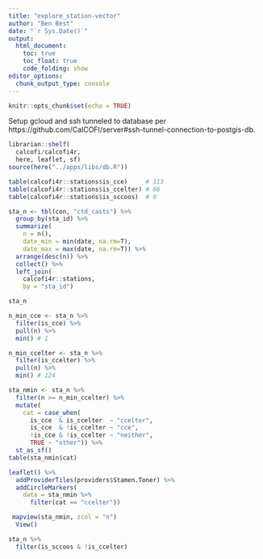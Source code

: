 ```yaml
---
title: "explore_station-vector"
author: "Ben Best"
date: "`r Sys.Date()`"
output: 
  html_document:
    toc: true
    toc_float: true
    code_folding: show
editor_options: 
  chunk_output_type: console
---
```


```r
knitr::opts_chunk$set(echo = TRUE)
```


Setup gcloud and ssh tunneled to database per 
https://github.com/CalCOFI/server#ssh-tunnel-connection-to-postgis-db.

```r
librarian::shelf(
  calcofi/calcofi4r, 
  here, leaflet, sf)
source(here("../apps/libs/db.R"))

table(calcofi4r::stations$is_cce)     # 113
table(calcofi4r::stations$is_ccelter) # 66
table(calcofi4r::stations$is_sccoos)  # 9

sta_n <- tbl(con, "ctd_casts") %>% 
  group_by(sta_id) %>% 
  summarize(
    n = n(),
    date_min = min(date, na.rm=T),
    date_max = max(date, na.rm=T)) %>% 
  arrange(desc(n)) %>% 
  collect() %>% 
  left_join(
    calcofi4r::stations,
    by = "sta_id")

sta_n

n_min_cce <- sta_n %>% 
  filter(is_cce) %>% 
  pull(n) %>% 
  min() # 1

n_min_ccelter <- sta_n %>% 
  filter(is_ccelter) %>% 
  pull(n) %>% 
  min() # 124

sta_nmin <- sta_n %>% 
  filter(n >= n_min_ccelter) %>% 
  mutate(
    cat = case_when(
      is_cce  & is_ccelter  ~ "ccelter",
      is_cce  & !is_ccelter ~ "cce",
      !is_cce & !is_ccelter ~ "neither",
      TRUE ~ "other")) %>% 
  st_as_sf()
table(sta_nmin$cat)

leaflet() %>% 
  addProviderTiles(providers$Stamen.Toner) %>% 
  addCircleMarkers(
    data = sta_nmin %>% 
      filter(cat == "ccelter"))

 mapview(sta_nmin, zcol = "n")
  View()

sta_n %>% 
  filter(is_sccoos & !is_ccelter)

```

